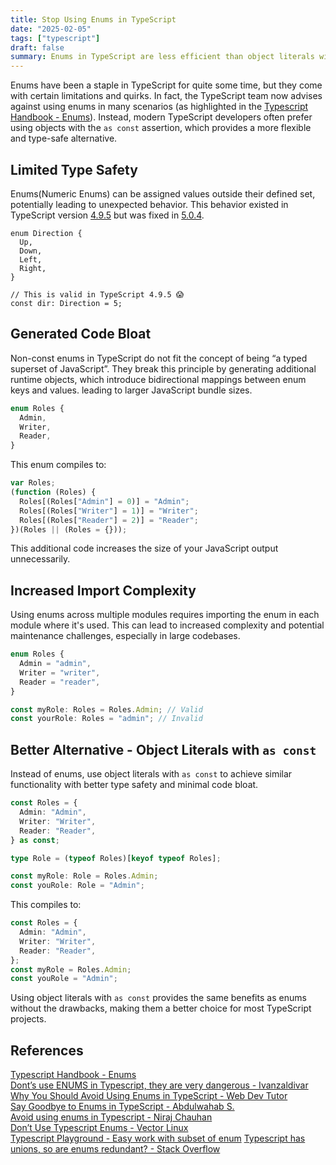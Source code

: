 ```yaml
---
title: Stop Using Enums in TypeScript
date: "2025-02-05"
tags: ["typescript"]
draft: false
summary: Enums in TypeScript are less efficient than object literals with as const, offering better type safety, smaller code, and simpler imports.
---
```


Enums have been a staple in TypeScript for quite some time, but they come with certain limitations and quirks. In fact, the TypeScript team now advises against using enums in many scenarios (as highlighted in the [Typescript Handbook - Enums](https://www.typescriptlang.org/docs/handbook/enums.html#objects-vs-enums)). Instead, modern TypeScript developers often prefer using objects with the `as const` assertion, which provides a more flexible and type-safe alternative.

## Limited Type Safety

Enums(Numeric Enums) can be assigned values outside their defined set, potentially leading to unexpected behavior. This behavior existed in TypeScript version [4.9.5](https://www.typescriptlang.org/play/?ts=4.9.5#code/KYOwrgtgBASg9gG2AZygbwFBSgQQCYQCWIANFlAOoBOhALsFWdjMAIZ4MYC+GGHAxglZVgUAGZgQ-WoTggoAC1bIc-fimQAKKomAAuWLuQBKAwDc4hPAG5eSlWo2aAjAAZjtjKEhQAIoRFpWXlMbABVAAcmPzgAd1JyABlgMVpomEIAcwU07l5+OWRaKDwAg39AmTkoAF4oAFZrIA) but was fixed in [5.0.4](https://www.typescriptlang.org/play/?ts=5.0.4#code/KYOwrgtgBASg9gG2AZygbwFBSgQQCYQCWIANFlAOoBOhALsFWdjMAIZ4MYC+GGHAxglZVgUAGZgQ-WoTggoAC1bIc-fimQAKKomAAuWLuQBKAwDc4hPAG5eSlWo2aAjAAZjtjKEhQAIoRFpWXlMbABVAAcmPzgAd1JyABlgMVpomEIAcwU07l5+OWRaKDwAg39AmTkoAF4oAFZrIA).

```tsx
enum Direction {
  Up,
  Down,
  Left,
  Right,
}

// This is valid in TypeScript 4.9.5 😱
const dir: Direction = 5;
```

## Generated Code Bloat

Non-const enums in TypeScript do not fit the concept of being “a typed superset of JavaScript”. They break this principle by generating additional runtime objects, which introduce bidirectional mappings between enum keys and values. leading to larger JavaScript bundle sizes.

```typescript
enum Roles {
  Admin,
  Writer,
  Reader,
}
```

This enum compiles to:

```typescript
var Roles;
(function (Roles) {
  Roles[(Roles["Admin"] = 0)] = "Admin";
  Roles[(Roles["Writer"] = 1)] = "Writer";
  Roles[(Roles["Reader"] = 2)] = "Reader";
})(Roles || (Roles = {}));
```

This additional code increases the size of your JavaScript output unnecessarily.

## Increased Import Complexity

Using enums across multiple modules requires importing the enum in each module where it's used. This can lead to increased complexity and potential maintenance challenges, especially in large codebases.

```typescript
enum Roles {
  Admin = "admin",
  Writer = "writer",
  Reader = "reader",
}

const myRole: Roles = Roles.Admin; // Valid
const yourRole: Roles = "admin"; // Invalid
```

## Better Alternative - Object Literals with `as const`

Instead of enums, use object literals with `as const` to achieve similar functionality with better type safety and minimal code bloat.

```typescript
const Roles = {
  Admin: "Admin",
  Writer: "Writer",
  Reader: "Reader",
} as const;

type Role = (typeof Roles)[keyof typeof Roles];

const myRole: Role = Roles.Admin;
const youRole: Role = "Admin";
```

This compiles to:

```typescript
const Roles = {
  Admin: "Admin",
  Writer: "Writer",
  Reader: "Reader",
};
const myRole = Roles.Admin;
const youRole = "Admin";
```

Using object literals with `as const` provides the same benefits as enums without the drawbacks, making them a better choice for most TypeScript projects.

## References

[Typescript Handbook - Enums](https://www.typescriptlang.org/docs/handbook/enums.html#objects-vs-enums)  
[Dont’s use ENUMS in Typescript, they are very dangerous - Ivanzaldivar](https://medium.com/%40ivanzaldivar16/donts-use-enums-in-typescript-they-are-very-dangerous-e0d310ed8430)  
[Why You Should Avoid Using Enums in TypeScript - Web Dev Tutor](https://www.webdevtutor.net/blog/typescript-dont-use-enums)  
[Say Goodbye to Enums in TypeScript - Abdulwahab S.](https://medium.com/%40abwhb/say-goodbye-to-enums-in-typescript-ff9eb32d252b)  
[Avoid using enums in Typescript - Niraj Chauhan](https://www.niraj.life/blog/avoid-using-enums-in-typescript/)  
[Don’t Use Typescript Enums - Vector Linux](https://vectorlinux.com/dont-use-typescript-enums/)  
[Typescript Playground - Easy work with subset of enum](https://www.typescriptlang.org/play/?pretty=true&ts=4.9.5&ssl=11&ssc=2&pln=1&pc=1#code/KYOwrgtgBAouEEEQEsIEMA2UDeAoKUAIgPYDmUAvFAEQAmZ1ANPlAMJoAulNAxp0ywAyyYiG7UMIkAIIAVZKWAAncRwXKBAX1y5QkWPAAKwLngIlyVOg2YF2XK3w5adPUQGcueiMY4AuA0hfbjggkwA6ewBuXDcQTyhvJFRMANDEFHQsKm9fGNiPLmSs924zIjIA61IZNk4qp1rhUSrJUVr5RSUqtS6tKDRSuM984a5fUqpyiyr6Gts6-15+Zk0BocL8jgBPAAdgKGLMbgAKHf3iADNDzMx3AEoAbQBrYG2rqHPgD6OMdwBdGJfKDBKhnPbfa4TJ6vd7XL4fCaA1yFKD7JagkEmdyRTgxMYDW4YAK-bjomJAA)
[Typescript has unions, so are enums redundant? - Stack Overflow](https://stackoverflow.com/a/60041791/19001748)